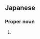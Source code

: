 ==Japanese==
{{ja-kanjitab|しま|つ|k2=づ|r=y}}

===Proper noun===
{{ja-pos|しまづ|proper}}

# {{surname|lang=ja|sort=しまづ}}